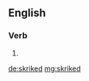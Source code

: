 ==English==

===Verb===
{{head|en|verb form}}

# {{en-past of|skrike}}

[[de:skriked]]
[[mg:skriked]]